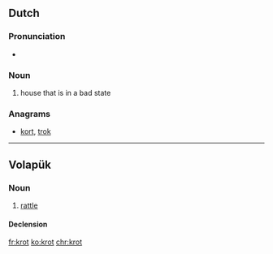 ==Dutch==

===Pronunciation===
* {{rhymes|ɔt|lang=nl}}

===Noun===
{{nl-noun|n|-en|krotje}}
# house that is in a bad state

===Anagrams===
* [[kort#Dutch|kort]], [[trok#Dutch|trok]]

----

==Volapük==

===Noun===
{{vo-noun}}

# [[rattle]]

====Declension====
{{vo-decl-noun}}

[[fr:krot]]
[[ko:krot]]
[[chr:krot]]
